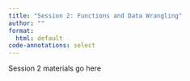 ```yaml
---
title: "Session 2: Functions and Data Wrangling"
author: ""
format: 
  html: default
code-annotations: select
---
```


Session 2 materials go here